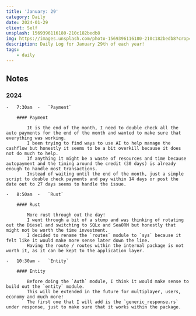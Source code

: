 ```yaml
---
title: 'January: 29'
category: Daily
date: 2024-01-29
client: Self
unsplash: 1569396116180-210c182bedb8
img: https://images.unsplash.com/photo-1569396116180-210c182bedb8?crop=entropy&cs=srgb&fm=jpg&ixid=MnwzNjM5Nzd8MHwxfHJhbmRvbXx8fHx8fHx8fDE2ODE3NDg2ODY&ixlib=rb-4.0.3&q=85
description: Daily Log for January 29th of each year!
tags:
    - daily
---
```


## Notes

### 2024

    -   7:30am  -   `Payment`

        #### Payment

            It is the end of the month, I need to double check all the auto payments for the end of the month and wanted to make sure that everything was working.
            I been trying to find ways to use AI to help manage the cashflow but honestly it seems to be a bit overkill because it does not do much to help.
            If anything it might be a waste of resources and time because autopayment and the timing around the credit (30 days) is already enough to handle most transactions.
            Instead of waiting until the end of the month, just a simple script to double check payments and pay within 14 days or post the date out to 27 days seems to handle the issue.

    -   8:50am  -   `Rust`

        #### Rust

            More rust through out the day!
            I went through a bit of a stump and was thinking of rotating out the Diesel and switching to SQLx and SeaORM but honestly that might not be worth the time investment.
            I decided to rename the `routes` module to `sys` because it felt like it would make more sense later down the line.
            Having the route / routes within the internal package is not worth it, as it can be kept to the application layer.

    -   10:30am -   `Entity`

        #### Entity

            Before doing the `Auth` module, I think it would make sense to build out the `entity` module.
            This will be extended in the future for multiplayer, users, economy and much more!
            The first one that I will add is the `generic_response.rs` under response, just to make sure that it works within the package.